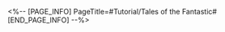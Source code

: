 <%-- [PAGE_INFO]
PageTitle=#Tutorial/Tales of the Fantastic#
[END_PAGE_INFO] --%>
{{Tutorial
|sort      = 805506
|title     = Tales of the Fantastic
|subtitle  = 
|type      = 
|about     = 
|image1    = Tutorial Tales of the Fantastic 1.png{{subst:void|<!--$UPLOAD:<<SpriteOutput/TutorialPic/TutorialPage_805506.png>-<Tutorial Tales of the Fantastic 1.png>>}}
|text1     = Follow Mr. Xiyan and complete the Hero's Journey to unlock new abilities for the {{Color|h|nobold=1|Protagonist Model}}.
|image2    = Tutorial Tales of the Fantastic 2.png{{subst:void|<!--$UPLOAD:<<SpriteOutput/TutorialPic/TutorialPage_805504.png>-<Tutorial Tales of the Fantastic 2.png>>}}
|text2     = There are different {{Color|h|nobold=1|slots}} in the Protagonist Model. The {{Color|h|nobold=1|Plot Armor}} that can be selected for each {{Color|h|nobold=1|slot}} is different.
|image3    = Tutorial Tales of the Fantastic 3.png{{subst:void|<!--$UPLOAD:<<SpriteOutput/TutorialPic/TutorialPage_805505.png>-<Tutorial Tales of the Fantastic 3.png>>}}
|text3     = {{Color|h|nobold=1|Slots}} and {{Color|h|nobold=1|Plot Armors}} will gradually be unlocked as you progress through a Hero's Journey.
|image4    = Tutorial Tales of the Fantastic 4.png{{subst:void|<!--$UPLOAD:<<SpriteOutput/TutorialPic/TutorialPage_805507.png>-<Tutorial Tales of the Fantastic 4.png>>}}
|text4     = Using these abilities can earn you points and rewards in Legends Past and Present, and will also gradually unlock {{Color|h|nobold=1|Legend of the Trailblazer}} sections.
}}